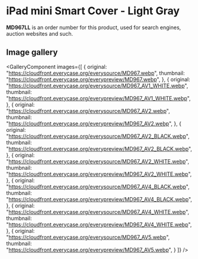
# iPad mini Smart Cover - Light Gray

<Callout type='info' emoji='👉🏻'>**MD967LL** is an order number for this product, used for search engines, auction websites and such.</Callout>

## Image gallery

<GalleryComponent
    images={[
      {
        original: "https://cloudfront.everycase.org/everysource/MD967.webp",
        thumbnail: "https://cloudfront.everycase.org/everypreview/MD967.webp",
      },
      {
        original: "https://cloudfront.everycase.org/everysource/MD967_AV1_WHITE.webp",
        thumbnail: "https://cloudfront.everycase.org/everypreview/MD967_AV1_WHITE.webp",
      },
      {
        original: "https://cloudfront.everycase.org/everysource/MD967_AV2.webp",
        thumbnail: "https://cloudfront.everycase.org/everypreview/MD967_AV2.webp",
      },
      {
        original: "https://cloudfront.everycase.org/everysource/MD967_AV2_BLACK.webp",
        thumbnail: "https://cloudfront.everycase.org/everypreview/MD967_AV2_BLACK.webp",
      },
      {
        original: "https://cloudfront.everycase.org/everysource/MD967_AV2_WHITE.webp",
        thumbnail: "https://cloudfront.everycase.org/everypreview/MD967_AV2_WHITE.webp",
      },
      {
        original: "https://cloudfront.everycase.org/everysource/MD967_AV4_BLACK.webp",
        thumbnail: "https://cloudfront.everycase.org/everypreview/MD967_AV4_BLACK.webp",
      },
      {
        original: "https://cloudfront.everycase.org/everysource/MD967_AV4_WHITE.webp",
        thumbnail: "https://cloudfront.everycase.org/everypreview/MD967_AV4_WHITE.webp",
      },
      {
        original: "https://cloudfront.everycase.org/everysource/MD967_AV5.webp",
        thumbnail: "https://cloudfront.everycase.org/everypreview/MD967_AV5.webp",
      }
    ]}
  />
